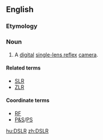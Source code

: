 ==English==
===Etymology===
{{initialism of|lang=en|digital single-lens reflex}}
===Noun===
{{en-noun}}

# {{context|photography|lang=en}} A [[digital]] [[single-lens reflex]] [[camera]].

====Related terms====
* [[SLR]]
* [[ZLR]]
====Coordinate terms====
* [[RF]]
* [[P&S]]/[[PS]]

[[hu:DSLR]]
[[zh:DSLR]]